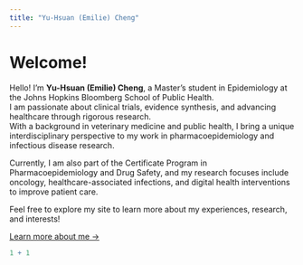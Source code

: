 ```yaml
---
title: "Yu-Hsuan (Emilie) Cheng"
---
```


# Welcome!

Hello! I’m **Yu-Hsuan (Emilie) Cheng**, a Master’s student in Epidemiology at the Johns Hopkins Bloomberg School of Public Health.  
I am passionate about clinical trials, evidence synthesis, and advancing healthcare through rigorous research.  
With a background in veterinary medicine and public health, I bring a unique interdisciplinary perspective to my work in pharmacoepidemiology and infectious disease research.

Currently, I am also part of the Certificate Program in Pharmacoepidemiology and Drug Safety, and my research focuses include oncology, healthcare-associated infections, and digital health interventions to improve patient care.

Feel free to explore my site to learn more about my experiences, research, and interests!

[Learn more about me →](about.html)

```r
1 + 1
```
